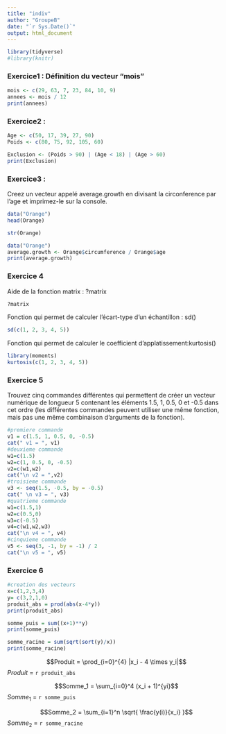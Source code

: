```yaml
---
title: "indiv"
author: "GroupeB"
date: "`r Sys.Date()`"
output: html_document
---
```


```r
library(tidyverse)
#library(knitr)
```

### Exercice1 : Définition du vecteur "mois"

```r
mois <- c(29, 63, 7, 23, 84, 10, 9)
annees <- mois / 12
print(annees)
```

### Exercice2 : 

```r
Age <- c(50, 17, 39, 27, 90)
Poids <- c(80, 75, 92, 105, 60)

Exclusion <- (Poids > 90) | (Age < 18) | (Age > 60)
print(Exclusion)
```

### Exercice3 : 

Creez un vecteur appelé average.growth en divisant la circonference par l’age et imprimez-le sur la console.

```r
data("Orange")
head(Orange)
```

```r
str(Orange)
```




```r
data("Orange")
average.growth <- Orange$circumference / Orange$age
print(average.growth)
```


### Exercice 4 


Aide de la fonction matrix : ?matrix
```r
?matrix
```


Fonction qui permet de calculer l’écart-type d’un échantillon : sd()

```r
sd(c(1, 2, 3, 4, 5))
```

Fonction qui permet de calculer le coefficient d'applatissement:kurtosis()

```r
library(moments)
kurtosis(c(1, 2, 3, 4, 5))
```


### Exercice 5 

Trouvez cinq commandes différentes qui permettent de créer un vecteur numérique de longueur 5 contenant les éléments 1.5, 1, 0.5, 0 et -0.5 dans cet ordre (les différentes commandes peuvent utiliser une même fonction, mais pas une même combinaison d’arguments de la fonction).

```r
#premiere commande
v1 = c(1.5, 1, 0.5, 0, -0.5)
cat(" v1 = ", v1)
#deuxieme commande
w1=c(1.5) 
w2=c(1, 0.5, 0, -0.5)
v2=c(w1,w2)
cat("\n v2 = ",v2)
#troisieme commande
v3 <- seq(1.5, -0.5, by = -0.5)
cat(" \n v3 = ", v3)
#quatrieme commande
w1=c(1.5,1)
w2=c(0.5,0)
w3=c(-0.5)
v4=c(w1,w2,w3)
cat("\n v4 = ", v4)
#cinquieme commande
v5 <- seq(3, -1, by = -1) / 2
cat("\n v5 = ", v5)

```
### Exercice 6 

```r
#creation des vecteurs
x=c(1,2,3,4)  
y= c(3,2,1,0)
produit_abs = prod(abs(x-4*y))
print(produit_abs)

somme_puis = sum((x+1)**y)
print(somme_puis)

somme_racine = sum(sqrt(sort(y)/x))
print(somme_racine)
```

$$Produit = \prod_{i=0}^{4} |x_i - 4 \times y_i|$$
$Produit$ = `r produit_abs`


$$Somme_1 = \sum_{i=0}^4 (x_i + 1)^{yi}$$
$Somme_1$ =  `r somme_puis`



$$Somme_2 = \sum_{i=1}^n \sqrt{ \frac{y(i)}{x_i}  }$$
$Somme_2$ = `r somme_racine`

